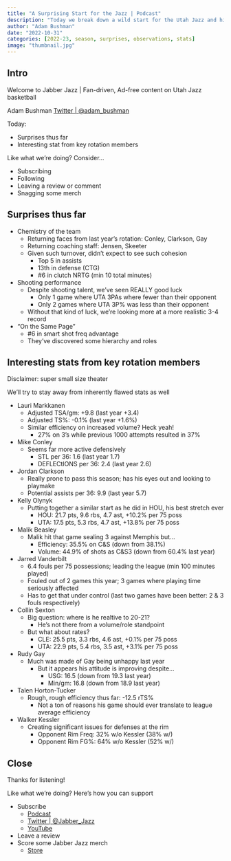 ```yaml
---
title: "A Surprising Start for the Jazz | Podcast"
description: "Today we break down a wild start for the Utah Jazz and highlight specific items that contribute to the surprising start. We turn from macro to micro by identifying a stat for each rotation member that encapsulates the start."
author: "Adam Bushman"
date: "2022-10-31"
categories: [2022-23, season, surprises, observations, stats]
image: "thumbnail.jpg"
---
```


## Intro

Welcome to Jabber Jazz | Fan-driven, Ad-free content on Utah Jazz basketball

Adam Bushman [Twitter | @adam_bushman](https://www.twitter.com/adam_bushman)

Today:

*   Surprises thus far
*   Interesting stat from key rotation members


Like what we're doing? Consider...

*   Subscribing
*   Following
*   Leaving a review or comment
*   Snagging some merch


## Surprises thus far

*   Chemistry of the team
    -   Returning faces from last year's rotation: Conley, Clarkson, Gay
    -   Returning coaching staff: Jensen, Skeeter
    -   Given such turnover, didn't expect to see such cohesion
        *   Top 5 in assists
        *   13th in defense (CTG)
        *   #6 in clutch NRTG (min 10 total minutes)
*   Shooting performance
    -   Despite shooting talent, we've seen REALLY good luck
        *   Only 1 game where UTA 3PAs where fewer than their opponent
        *   Only 2 games where UTA 3P% was less than their opponent
    -   Without that kind of luck, we're looking more at a more realistic 3-4 record
*   "On the Same Page"
    -   #6 in smart shot freq advantage
    -   They've discovered some hierarchy and roles
            
## Interesting stats from key rotation members

Disclaimer: super small size theater

We'll try to stay away from inherently flawed stats as well

*   Lauri Markkanen
    -   Adjusted TSA/gm: +9.8 (last year +3.4)
    -   Adjusted TS%: -0.1% (last year +1.6%)
    -   Similar efficiency on increased volume? Heck yeah!
        *   27% on 3's while previous 1000 attempts resulted in 37%
*   Mike Conley
    -   Seems far more active defensively
        *   STL per 36: 1.6 (last year 1.7)
        *   DEFLECtIONS per 36: 2.4 (last year 2.6)
*   Jordan Clarkson
    -   Really prone to pass this season; has his eyes out and looking to playmake
    -   Potential assists per 36: 9.9 (last year 5.7)
*   Kelly Olynyk
    -   Putting together a similar start as he did in HOU, his best stretch ever
        *   HOU: 21.7 pts, 9.6 rbs, 4.7 ast, +10.2% per 75 poss
        *   UTA: 17.5 pts, 5.3 rbs, 4.7 ast, +13.8% per 75 poss
*   Malik Beasley
    -   Malik hit that game sealing 3 against Memphis but...
        *   Efficiency: 35.5% on C&S (down from 38.1%)
        *   Volume: 44.9% of shots as C&S3 (down from 60.4% last year)
*   Jarred Vanderbilt
    -   6.4 fouls per 75 possessions; leading the league (min 100 minutes played)
    -   Fouled out of 2 games this year; 3 games where playing time seriously affected
    -   Has to get that under control (last two games have been better: 2 & 3 fouls respectively)
*   Collin Sexton
    -   Big question: where is he realtive to 20-21?
        *   He's not there from a volume/role standpoint
    -   But what about rates?
        *   CLE: 25.5 pts, 3.3 rbs, 4.6 ast, +0.1% per 75 poss
        *   UTA: 22.9 pts, 5.4 rbs, 3.5 ast, +3.1% per 75 poss
*   Rudy Gay
    -   Much was made of Gay being unhappy last year
        *   But it appears his attitude is improving despite...
            -   USG: 16.5 (down from 19.3 last year)
            -   Min/gm: 16.8 (down from 18.9 last year)
*   Talen Horton-Tucker
    -   Rough, rough efficiency thus far: -12.5 rTS%
        *   Not a ton of reasons his game should ever translate to league average efficiency
*   Walker Kessler
    -   Creating significant issues for defenses at the rim
        *   Opponent Rim Freq: 32% w/o Kessler (38% w/)
        *   Opponent Rim FG%: 64% w/o Kessler (52% w/)


## Close

Thanks for listening!

Like what we're doing? Here's how you can support

*   Subscribe
    -   [Podcast](https://linktr.ee/jabberjazz)
    -   [Twitter | @Jabber_Jazz](https://twitter.com/Jabber_Jazz)
    -   [YouTube](https://www.youtube.com/jabberjazz)
*   Leave a review
*   Score some Jabber Jazz merch
    -   [Store](https://jabber-jazz.myspreadshop.com/)
